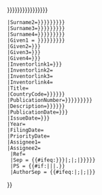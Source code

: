 {{Citation/patent
 |Surname1 = {{{inventor-surname|{{{inventor1-surname|{{{inventor-last|{{{inventor1-last|{{{inventor|{{{invent-1|{{{invent1|}}}}}}}}}}}}}}}}}}}}}
 |Surname2={{{inventor2-surname|{{{inventor2-last|{{{inventor2|{{{invent2|}}}}}}}}}}}}
 |Surname3={{{inventor3-surname|{{{inventor3-last|{{{inventor3|{{{invent3|}}}}}}}}}}}}
 |Surname4={{{inventor4-surname|{{{inventor4-last|{{{inventor4|{{{invent4|}}}}}}}}}}}}
 |Given1 = {{{inventor-given|{{{inventor1-given|{{{inventor-first|{{{inventor1-first|}}}}}}}}}}}}
 |Given2={{{inventor2-given|{{{inventor2-first|}}}}}}
 |Given3={{{inventor3-given|{{{inventor3-first|}}}}}}
 |Given4={{{inventor4-given|{{{inventor4-first|}}}}}}
 |Inventorlink1={{{inventorlink1|{{{inventorlink|}}}}}}
 |Inventorlink2={{{inventorlink2|}}}
 |Inventorlink3={{{inventorlink3|}}}
 |Inventorlink4={{{inventorlink4|}}}
 |Title={{{title|}}}
 |CountryCode={{{country-code|{{{country|{{{1|}}}}}}}}}
 |PublicationNumber={{{publication-number|{{{patent-number|{{{number|{{{2|}}}}}}}}}}}}
 |Description={{{description|{{{status|{{{3|}}}}}}}}}
 |PublicationDate={{{publication-date|{{{pubdate|}}}}}}
 |IssueDate={{{issue-date|{{{gdate|}}}}}}
 |Year={{{year}}} 
 |FilingDate={{{fdate|}}}
 |PriorityDate={{{pridate|}}}
 |Assignee1={{{assign1|}}}
 |Assignee2={{{assign2|}}}
  |Ref={{{ref|harv}}}
  |Sep = {{#ifeq:{{{separator|{{{seperator}}}}}}|;|&#059;|{{{separator|{{{seperator|,}}}}}}}}
  |PS = {{#if:{{{quote|}}}||{{{postscript|}}}|.}}
  |AuthorSep = {{#ifeq:{{{author-separator|}}}|;|&#059;|{{{author-separator|&#059;}}}}}&#32;
}}<noinclude>{{documentation}}</noinclude>